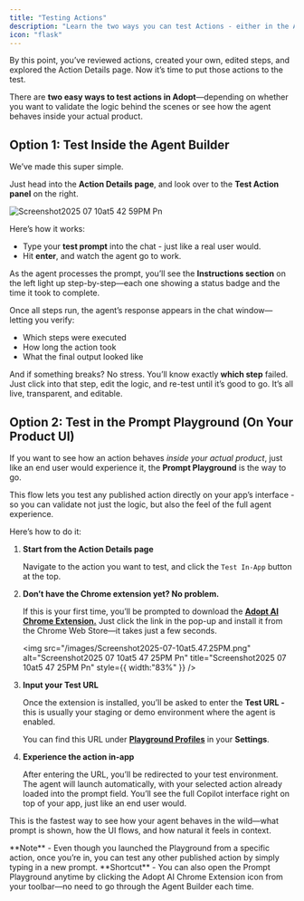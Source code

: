 ```yaml
---
title: "Testing Actions"
description: "Learn the two ways you can test Actions - either in the Agent Builder interface or directly in your product via the Prompt Playground. "
icon: "flask"
---
```


By this point, you’ve reviewed actions, created your own, edited steps, and explored the Action Details page. Now it’s time to put those actions to the test.

There are **two easy ways to test actions in Adopt**—depending on whether you want to validate the logic behind the scenes or see how the agent behaves inside your actual product.

## **Option 1: Test Inside the Agent Builder**

We’ve made this super simple.

Just head into the **Action Details page**, and look over to the **Test Action panel** on the right.

![Screenshot2025 07 10at5 42 59PM Pn](/images/Screenshot2025-07-10at5.42.59PM.png)

Here’s how it works:

- Type your **test prompt** into the chat - just like a real user would.
- Hit **enter**, and watch the agent go to work.

As the agent processes the prompt, you’ll see the **Instructions section** on the left light up step-by-step—each one showing a status badge and the time it took to complete.

Once all steps run, the agent’s response appears in the chat window—letting you verify:

- Which steps were executed
- How long the action took
- What the final output looked like

And if something breaks? No stress. You’ll know exactly **which step** failed. Just click into that step, edit the logic, and re-test until it’s good to go. It’s all live, transparent, and editable.

## **Option 2: Test in the Prompt Playground (On Your Product UI)**

If you want to see how an action behaves _inside your actual product_, just like an end user would experience it, the **Prompt Playground** is the way to go.

This flow lets you test any published action directly on your app’s interface - so you can validate not just the logic, but also the feel of the full agent experience.

Here’s how to do it:

1. **Start from the Action Details page**

   Navigate to the action you want to test, and click the `Test In-App` button at the top.
2. **Don’t have the Chrome extension yet? No problem.**

   If this is your first time, you’ll be prompted to download the [**Adopt AI Chrome Extension.**](https://chromewebstore.google.com/detail/adoptai-copilot/hknjdiahldmenfhmmdcbccpecnpneabk?authuser=0&hl=en) Just click the link in the pop-up and install it from the Chrome Web Store—it takes just a few seconds.

   <img
     src="/images/Screenshot2025-07-10at5.47.25PM.png"
     alt="Screenshot2025 07 10at5 47 25PM Pn"
     title="Screenshot2025 07 10at5 47 25PM Pn"
     style={{ width:"83%" }}
   />
3. **Input your Test URL**

   Once the extension is installed, you’ll be asked to enter the **Test URL -** this is usually your staging or demo environment where the agent is enabled.

   You can find this URL under [**Playground Profiles**](/essentials/playground-profiles) in your **Settings**.
4. **Experience the action in-app**

   After entering the URL, you’ll be redirected to your test environment. The agent will launch automatically, with your selected action already loaded into the prompt field. You’ll see the full Copilot interface right on top of your app, just like an end user would.

This is the fastest way to see how your agent behaves in the wild—what prompt is shown, how the UI flows, and how natural it feels in context.

<Note>
  **Note** - Even though you launched the Playground from a specific action, once you’re in, you can test any other published action by simply typing in a new prompt.
</Note>

<Note>
  **Shortcut** - You can also open the Prompt Playground anytime by clicking the Adopt AI Chrome Extension icon from your toolbar—no need to go through the Agent Builder each time.
</Note>
